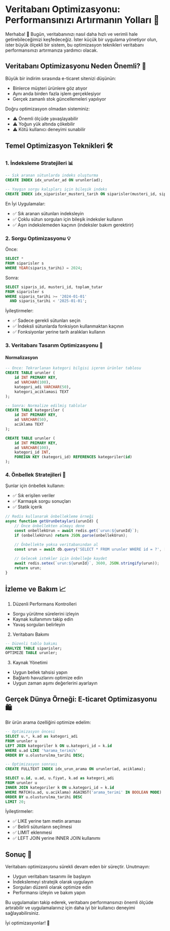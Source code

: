 # Veritabanı Optimizasyonu: Performansınızı Artırmanın Yolları 🚀

Merhaba! 👋 Bugün, veritabanınızı nasıl daha hızlı ve verimli hale getirebileceğimizi keşfedeceğiz. İster küçük bir uygulama yönetiyor olun, ister büyük ölçekli bir sistem, bu optimizasyon teknikleri veritabanı performansınızı artırmanıza yardımcı olacak.

## Veritabanı Optimizasyonu Neden Önemli? 🤔

Büyük bir indirim sırasında e-ticaret sitenizi düşünün:
- Binlerce müşteri ürünlere göz atıyor
- Aynı anda birden fazla işlem gerçekleşiyor
- Gerçek zamanlı stok güncellemeleri yapılıyor

Doğru optimizasyon olmadan sisteminiz:
- ⚠️ Önemli ölçüde yavaşlayabilir
- ⚠️ Yoğun yük altında çökebilir
- ⚠️ Kötü kullanıcı deneyimi sunabilir

## Temel Optimizasyon Teknikleri 🛠️

### 1. İndeksleme Stratejileri 📊

```sql
-- Sık aranan sütunlarda indeks oluşturma
CREATE INDEX idx_urunler_ad ON urunler(ad);

-- Yaygın sorgu kalıpları için bileşik indeks
CREATE INDEX idx_siparisler_musteri_tarih ON siparisler(musteri_id, siparis_tarihi);
```

En İyi Uygulamalar:
- ✅ Sık aranan sütunları indeksleyin
- ✅ Çoklu sütun sorguları için bileşik indeksler kullanın
- ✅ Aşırı indekslemeden kaçının (indeksler bakım gerektirir)

### 2. Sorgu Optimizasyonu 💡

Önce:
```sql
SELECT *
FROM siparisler s
WHERE YEAR(siparis_tarihi) = 2024;
```

Sonra:
```sql
SELECT siparis_id, musteri_id, toplam_tutar
FROM siparisler s
WHERE siparis_tarihi >= '2024-01-01'
  AND siparis_tarihi < '2025-01-01';
```

İyileştirmeler:
- ✅ Sadece gerekli sütunları seçin
- ✅ İndeksli sütunlarda fonksiyon kullanmaktan kaçının
- ✅ Fonksiyonlar yerine tarih aralıkları kullanın

### 3. Veritabanı Tasarım Optimizasyonu 🎯

#### Normalizasyon
```sql
-- Önce: Tekrarlanan kategori bilgisi içeren ürünler tablosu
CREATE TABLE urunler (
    id INT PRIMARY KEY,
    ad VARCHAR(100),
    kategori_adi VARCHAR(50),
    kategori_aciklamasi TEXT
);

-- Sonra: Normalize edilmiş tablolar
CREATE TABLE kategoriler (
    id INT PRIMARY KEY,
    ad VARCHAR(50),
    aciklama TEXT
);

CREATE TABLE urunler (
    id INT PRIMARY KEY,
    ad VARCHAR(100),
    kategori_id INT,
    FOREIGN KEY (kategori_id) REFERENCES kategoriler(id)
);
```

### 4. Önbellek Stratejileri 🚀

Şunlar için önbellek kullanın:
- ✅ Sık erişilen veriler
- ✅ Karmaşık sorgu sonuçları
- ✅ Statik içerik

```javascript
// Redis kullanarak önbellekleme örneği
async function getUrunDetaylari(urunId) {
    // Önce önbellekten almayı dene
    const onbellekUrun = await redis.get(`urun:${urunId}`);
    if (onbellekUrun) return JSON.parse(onbellekUrun);

    // Önbellekte yoksa veritabanından al
    const urun = await db.query('SELECT * FROM urunler WHERE id = ?', [urunId]);
    
    // Gelecek istekler için önbelleğe kaydet
    await redis.setex(`urun:${urunId}`, 3600, JSON.stringify(urun));
    return urun;
}
```

## İzleme ve Bakım 📈

1. Düzenli Performans Kontrolleri
- Sorgu yürütme sürelerini izleyin
- Kaynak kullanımını takip edin
- Yavaş sorguları belirleyin

2. Veritabanı Bakımı
```sql
-- Düzenli tablo bakımı
ANALYZE TABLE siparisler;
OPTIMIZE TABLE urunler;
```

3. Kaynak Yönetimi
- Uygun bellek tahsisi yapın
- Bağlantı havuzlarını optimize edin
- Uygun zaman aşımı değerlerini ayarlayın

## Gerçek Dünya Örneği: E-ticaret Optimizasyonu 🛍️

Bir ürün arama özelliğini optimize edelim:

```sql
-- Optimizasyon öncesi
SELECT u.*, k.ad as kategori_adi
FROM urunler u
LEFT JOIN kategoriler k ON u.kategori_id = k.id
WHERE u.ad LIKE '%arama_terimi%'
ORDER BY u.olusturulma_tarihi DESC;

-- Optimizasyon sonrası
CREATE FULLTEXT INDEX idx_urun_arama ON urunler(ad, aciklama);

SELECT u.id, u.ad, u.fiyat, k.ad as kategori_adi
FROM urunler u
INNER JOIN kategoriler k ON u.kategori_id = k.id
WHERE MATCH(u.ad, u.aciklama) AGAINST('arama_terimi' IN BOOLEAN MODE)
ORDER BY u.olusturulma_tarihi DESC
LIMIT 20;
```

İyileştirmeler:
- ✅ LIKE yerine tam metin araması
- ✅ Belirli sütunların seçilmesi
- ✅ LIMIT eklenmesi
- ✅ LEFT JOIN yerine INNER JOIN kullanımı

## Sonuç 🎉

Veritabanı optimizasyonu sürekli devam eden bir süreçtir. Unutmayın:
- Uygun veritabanı tasarımı ile başlayın
- İndekslemeyi stratejik olarak uygulayın
- Sorguları düzenli olarak optimize edin
- Performansı izleyin ve bakım yapın

Bu uygulamaları takip ederek, veritabanı performansınızı önemli ölçüde artırabilir ve uygulamalarınız için daha iyi bir kullanıcı deneyimi sağlayabilirsiniz.

İyi optimizasyonlar! 💪